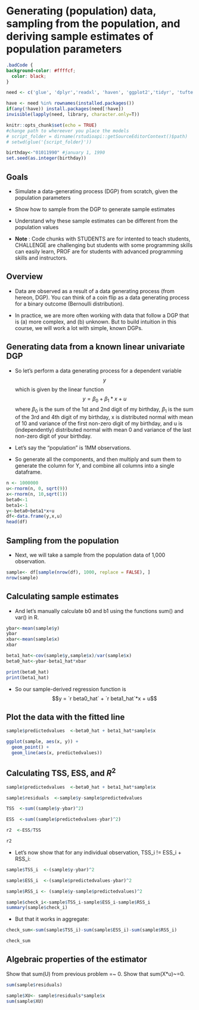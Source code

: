 # Generating (population) data, sampling from the population, and deriving sample estimates of population parameters

```css
.badCode {
background-color: #ffffcf;
  color: black;
}
```

```r

need <- c('glue', 'dplyr','readxl', 'haven', 'ggplot2','tidyr', 'tufte', 'formatR','knitr','rmdformats','ggplot2')

have <- need %in% rownames(installed.packages()) 
if(any(!have)) install.packages(need[!have]) 
invisible(lapply(need, library, character.only=T)) 

knitr::opts_chunk$set(echo = TRUE)
#change path to whereever you place the models
# script_folder = dirname(rstudioapi::getSourceEditorContext()$path)
# setwd(glue('{script_folder}'))

birthday<-"01011990" #january 1, 1990
set.seed(as.integer(birthday))
```

## Goals 

* Simulate a data-generating process (DGP) from scratch, given the population parameters 
* Show how to sample from the DGP to generate sample estimates
* Understand why these sample estimates can be different from the population values

* **Note** : Code chunks with STUDENTS are for intented to teach students, CHALLENGE are challenging but students with some programming skills can easily learn, PROF are for students with advanced programming skills and instructors.

## Overview

* Data are observed as a result of a data generating process (from hereon, DGP). You can think of a coin flip as a data generating process for a binary outcome (Bernoulli distribution).

* In practice, we are more often working with data that follow a DGP that is (a) more complex, and (b) unknown. But to build intuition in this course, we will work a lot with simple, known DGPs.

## Generating data from a known linear univariate DGP

* So let's perform a data generating process for a dependent variable $$y$$ which is given by the linear function $$y = \beta_0 + \beta_1 * x +  u$$ where $\beta_0$ is the sum of the 1st and 2nd digit of my birthday, $\beta_1$ is the sum of the 3rd and 4th digit of my birthday, x is distributed normal with mean of 10 and variance of the first non-zero digit of my birthday, and u is (independently) distributed normal with mean 0 and variance of the last non-zero digit of your birthday. 

* Let's say the "population" is 1MM observations.

* So generate all the components, and then multiply and sum them to generate the column for Y, and combine all columns into a single dataframe.

```r
n <- 1000000
u<-rnorm(n, 0, sqrt(9))
x<-rnorm(n, 10,sqrt(1))
beta0<-1
beta1<-1
y<-beta0+beta1*x+u
df<-data.frame(y,x,u) 
head(df)
``` 

## Sampling from the population 

* Next, we will take a sample from the population data of 1,000 observation. 
```r
sample<- df[sample(nrow(df), 1000, replace = FALSE), ]
nrow(sample)
```

## Calculating sample estimates 

* And let's manually calculate b0 and b1 using the functions sum() and var() in R.
```r
ybar<-mean(sample$y)
ybar
xbar<-mean(sample$x)
xbar

beta1_hat<-cov(sample$y,sample$x)/var(sample$x)
beta0_hat<-ybar-beta1_hat*xbar

print(beta0_hat)
print(beta1_hat)
```

* So our sample-derived regression function is $$y = `r beta0_hat` + `r beta1_hat`*x + u$$


## Plot the data with the fitted line
```r
sample$predictedvalues  <-beta0_hat + beta1_hat*sample$x

ggplot(sample, aes(x, y)) +
  geom_point() +
  geom_line(aes(x, predictedvalues))
```
  


## Calculating TSS, ESS, and $R^2$

```r
sample$predictedvalues  <-beta0_hat + beta1_hat*sample$x

sample$residuals  <-sample$y-sample$predictedvalues

TSS  <-sum((sample$y-ybar)^2)

ESS  <-sum((sample$predictedvalues-ybar)^2)

r2  <-ESS/TSS

r2

```

* Let's now show that for any individual observation, TSS_i != ESS_i + RSS_i:

```r

sample$TSS_i  <-(sample$y-ybar)^2

sample$ESS_i  <-(sample$predictedvalues-ybar)^2

sample$RSS_i <- (sample$y-sample$predictedvalues)^2

sample$check_i<-sample$TSS_i-sample$ESS_i-sample$RSS_i
summary(sample$check_i)
```
* But that it works in aggregate:

```r

check_sum<-sum(sample$TSS_i)-sum(sample$ESS_i)-sum(sample$RSS_i)

check_sum

```

## Algebraic properties of the estimator
Show that sum(U) from previous problem =~ 0. Show that sum(X*u)~=0.
```r
sum(sample$residuals)

sample$XU<- sample$residuals*sample$x
sum(sample$XU)
```

